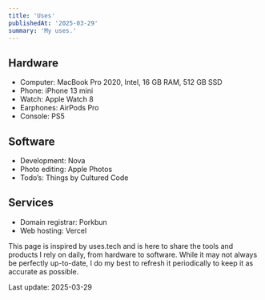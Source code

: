 ```yaml
---
title: 'Uses'
publishedAt: '2025-03-29'
summary: 'My uses.'
---
```


## Hardware

- Computer: MacBook Pro 2020, Intel, 16 GB RAM, 512 GB SSD
- Phone: iPhone 13 mini
- Watch: Apple Watch 8
- Earphones: AirPods Pro
- Console: PS5

## Software

- Development: Nova
- Photo editing: Apple Photos
- Todo’s: Things by Cultured Code

## Services

- Domain registrar: Porkbun
- Web hosting: Vercel

This page is inspired by uses.tech and is here to share the tools and products I rely on daily, from hardware to software. While it may not always be perfectly up-to-date, I do my best to refresh it periodically to keep it as accurate as possible.

Last update: 2025-03-29